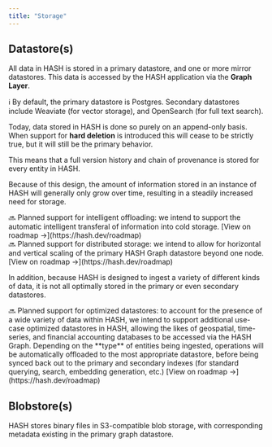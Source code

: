 ```yaml
---
title: "Storage"
---
```


## Datastore(s)

All data in HASH is stored in a primary datastore, and one or more mirror datastores. This data is accessed by the HASH application via the **Graph Layer**.

<aside>
ℹ️ By default, the primary datastore is Postgres. Secondary datastores include Weaviate (for vector storage), and OpenSearch (for full text search).
</aside>

Today, data stored in HASH is done so purely on an append-only basis. When support for **hard deletion** is introduced this will cease to be strictly true, but it will still be the primary behavior.

This means that a full version history and chain of provenance is stored for every entity in HASH.

Because of this design, the amount of information stored in an instance of HASH will generally only grow over time, resulting in a steadily increased need for storage.

<aside>
🔜 Planned support for intelligent offloading: we intend to support the automatic intelligent transferal of information into cold storage. [View on roadmap →](https://hash.dev/roadmap)
</aside>

<aside>
🔜 Planned support for distributed storage: we intend to allow for horizontal and vertical scaling of the primary HASH Graph datastore beyond one node. [View on roadmap →](https://hash.dev/roadmap)
</aside>

In addition, because HASH is designed to ingest a variety of different kinds of data, it is not all optimally stored in the primary or even secondary datastores.

<aside>
🔜 Planned support for optimized datastores: to account for the presence of a wide variety of data within HASH, we intend to support additional use-case optimized datastores in HASH, allowing the likes of geospatial, time-series, and financial accounting databases to be accessed via the HASH Graph. Depending on the **type** of entities being ingested, operations will be automatically offloaded to the most appropriate datastore, before being synced back out to the primary and secondary indexes (for standard querying, search, embedding generation, etc.) [View on roadmap →](https://hash.dev/roadmap)
</aside>

## Blobstore(s)

HASH stores binary files in S3-compatible blob storage, with corresponding metadata existing in the primary graph datastore.
